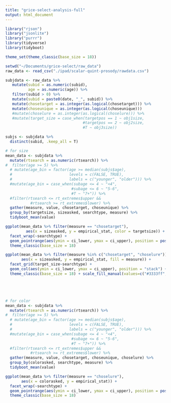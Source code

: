 ```yaml
---
title: "grice-select-analysis-full"
output: html_document
---
```


```r
library("rjson")
library("jsonlite")
library("purrr")
library(tidyverse)
library(tidyboot)

theme_set(theme_classic(base_size = 18))
```

```r

setwd("~/Documents/grice-select/raw_data")
raw_data <- read_csv("./ipad/scalar-quint-prosody/rawdata.csv")

subjdata <- raw_data %>%
   mutate(subid = as.numeric(subid),
          age = as.numeric(age)) %>%
   filter(subid > 0) %>%
   mutate(subid = paste0(date, "_", subid)) %>%
   mutate(chosetarget = as.integer(as.logical(chosetarget))) %>%
   mutate(choseunique = as.integer(as.logical(choseunique))) 
   #mutate(choselure = as.integer(as.logical(choselure))) %>%
   #mutate(target_size = case_when(targetpos == 1 ~ obj1size,
                                  #targetpos == 2 ~ obj2size,
                                  #T ~ obj3size))

subjs <- subjdata %>%
  distinct(subid, .keep_all = T)

# for size
mean_data <- subjdata %>%
  mutate(rtsearch = as.numeric(rtsearch)) %>%
#  filter(age >= 5) %>%
  # mutate(age_bin = factor(age >= median(subjs$age), 
  #                         levels = c(FALSE, TRUE),
  #                         labels = c("younger", "older"))) %>%
  #mutate(age_bin = case_when(subage <= 4 ~ "<4",
                             #subage <= 6 ~ "5-6",
                             #T ~ "7+")) %>%
  #filter(rtsearch <= rt_extremes$upper && 
           #rtsearch >= rt_extremes$lower) %>%
  gather(measure, value, chosetarget, choseunique) %>%
  group_by(targetsize, sizeasked, searchtype, measure) %>%
  tidyboot_mean(value)

ggplot(mean_data %>% filter(measure == "chosetarget"), 
         aes(x = sizeasked, y = empirical_stat, color = targetsize)) +
  facet_wrap(~searchtype) + 
  geom_pointrange(aes(ymin = ci_lower, ymax = ci_upper), position = position_dodge(.25)) + 
  theme_classic(base_size = 18)

ggplot(mean_data %>% filter(measure %in% c("chosetarget", "choselure")),
       aes(x = sizeasked, y = empirical_stat, fill = measure)) +
  facet_grid(target_size~searchtype) + 
  geom_col(aes(ymin = ci_lower, ymax = ci_upper), position = "stack") +
  theme_classic(base_size = 18) + scale_fill_manual(values=c("#3333ff", "#ff5c33", "#668cfa"))





# for color
mean_data <- subjdata %>%
  mutate(rtsearch = as.numeric(rtsearch)) %>%
#  filter(age >= 5) %>%
  # mutate(age_bin = factor(age >= median(subjs$age), 
  #                         levels = c(FALSE, TRUE),
  #                         labels = c("younger", "older"))) %>%
  #mutate(age_bin = case_when(subage <= 4 ~ "<4",
                             #subage <= 6 ~ "5-6",
                             #T ~ "7+")) %>%
  #filter(rtsearch <= rt_extremes$upper && 
           #rtsearch >= rt_extremes$lower) %>%
  gather(measure, value, chosetarget, choseunique, choselure) %>%
  group_by(colorasked, searchtype, measure) %>%
  tidyboot_mean(value)

ggplot(mean_data %>% filter(measure == "choselure"),
       aes(x = colorasked, y = empirical_stat)) +
  facet_wrap(~searchtype) + 
  geom_pointrange(aes(ymin = ci_lower, ymax = ci_upper), position = position_dodge(.25)) + 
  theme_classic(base_size = 18)


```

